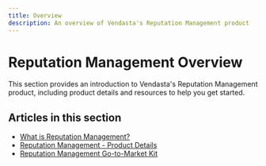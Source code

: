 ```yaml
---
title: Overview
description: An overview of Vendasta's Reputation Management product
---
```


# Reputation Management Overview

This section provides an introduction to Vendasta's Reputation Management product, including product details and resources to help you get started.

## Articles in this section

- [What is Reputation Management?](./img/what-is-reputation-management)
- [Reputation Management - Product Details](./img/reputation-management-product-details)
- [Reputation Management Go-to-Market Kit](./img/reputation-management-go-to-market-kit)